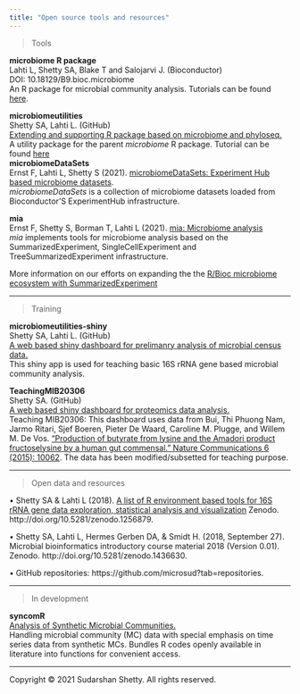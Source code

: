 ```yaml
---
title: "Open source tools and resources"
---
```



> Tools     

<div class="column-left">  
</div> 

**microbiome R package**  
Lahti L, Shetty SA, Blake T and Salojarvi J. (Bioconductor)  
DOI: 10.18129/B9.bioc.microbiome   
An R package for microbial community analysis. Tutorials can be found [here](https://microbiome.github.io/tutorials/).    

**microbiomeutilities**   
Shetty SA, Lahti L. (GitHub)  
[Extending and supporting R package based on microbiome and phyloseq.](https://github.com/microsud/microbiomeutilities)   
A utility package for the parent _microbiome_ R package. Tutorial can be found [here](https://microsud.github.io/microbiomeutilities/)  
**microbiomeDataSets**   
Ernst F, Lahti L, Shetty S (2021). [microbiomeDataSets: Experiment Hub based microbiome datasets](https://www.bioconductor.org/packages/devel/data/experiment/html/microbiomeDataSets.html).  
_microbiomeDataSets_ is a collection of microbiome datasets loaded from Bioconductor'S ExperimentHub infrastructure.  

**mia**  
Ernst F, Shetty S, Borman T, Lahti L (2021). [mia: Microbiome analysis](https://www.bioconductor.org/packages/devel/bioc/html/mia.html)   
_mia_ implements tools for microbiome analysis based on the SummarizedExperiment, SingleCellExperiment and TreeSummarizedExperiment infrastructure.   

More information on our efforts on expanding the the [R/Bioc microbiome ecosystem with SummarizedExperiment](https://microbiome.github.io/)  

---------   

> Training  

<div class="column-left">  
</div>  

**microbiomeutilities-shiny**   
Shetty SA, Lahti L. (GitHub)  
[A web based shiny dashboard for prelimanry analysis of microbial census data.](https://gutmicrobe.shinyapps.io/microbiomeutils-shiny/)   
This shiny app is used for teaching basic 16S rRNA gene based microbial community analysis.  

**TeachingMIB20306**   
Shetty SA. (GitHub)  
[A web based shiny dashboard for proteomics data analysis.](https://github.com/microsud/TeachingMIB20306)   
Teaching MIB20306: This dashboard uses data from Bui, Thi Phuong Nam, Jarmo Ritari, Sjef Boeren, Pieter De Waard, Caroline M. Plugge, and Willem M. De Vos. ["Production of butyrate from lysine and the Amadori product fructoselysine by a human gut commensal." Nature Communications 6 (2015): 10062](https://www.nature.com/articles/ncomms10062). The data has been modified/subsetted for teaching purpose.    

---------   

> Open data and resources     

<div class="column-left">  
</div> 

•	Shetty SA & Lahti L (2018). [A list of R environment based tools for 16S rRNA gene data exploration, statistical analysis and visualization](https://microsud.github.io/Tools-Microbiome-Analysis/) Zenodo. http://doi.org/10.5281/zenodo.1256879.  

•	Shetty SA, Lahti L, Hermes Gerben DA, & Smidt H. (2018, September 27). Microbial bioinformatics introductory course material 2018 (Version 0.01). Zenodo. http://doi.org/10.5281/zenodo.1436630.   

•	GitHub repositories: https://github.com/microsud?tab=repositories.     

---------   

> In development   

<div class="column-left">  
</div> 

**syncomR**  
[Analysis of Synthetic Microbial Communities.](https://github.com/microsud/syncomR)   
Handling microbial community (MC) data with special emphasis on time series data from synthetic MCs. Bundles R codes openly available in literature into functions for convenient access.   


---------  
<div class="column-left">  
</div> 

<p>Copyright &copy; 2021 Sudarshan Shetty. All rights reserved.</p>

